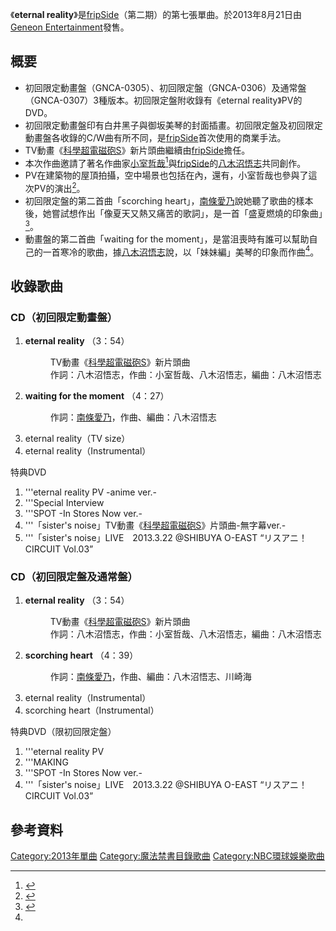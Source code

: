 {{lowercase}}
{{Infobox Single 
| Name           = eternal reality
| Cover          = Eternal reality.jpg
| Cover Size     = 
| Caption        = 
| Artist         = [[fripSide|fripSide]]
| Album          = 
| A-side         = 
| B-side         = waiting for the moment（初回動畫盤）<br />scorching heart（初回限定及通常盤）
| Released       = 2013年8月21日
| Format         = [[单曲|单曲]]
| Recorded       = 2013年<br />{{JPN}}
| Genre          = [[J-POP|J-POP]]（[[動畫歌曲|動畫歌曲]]）
| Length         = 13分44秒（初回動畫盤）<br />17分07秒（初回限定及通常盤）
| Label          = [[RONDO_ROBE|RONDO ROBE]]
| Writer         = 南條愛乃（作詞#2）<br />八木沼悟志（作詞#1、作曲#1,#2）<br />小室哲哉（作曲#1）<br />川崎海（作曲#2）
| Producer       = 八木沼悟志
| Certification  = 
| Chart position = * 週間最高順位第9位（[[Oricon|Oricon]]）<br />
* 日間最高順位第6位（[[Oricon|Oricon]]）
* 2013年8月份月間最高順位第28位（[[Oricon|Oricon]]）
| Last single = [[sister's_noise|sister's noise]]<br />（2013年）
| This single = '''eternal reality'''<br />（2013年）
| Next single = [[black_bullet|black bullet]]<br />（2014年）
| Misc =
}}

《'''eternal reality'''》是[[fripSide|fripSide]]（第二期）的第七張單曲。於2013年8月21日由[[日本Geneon环球娱乐|Geneon Entertainment]]發售。

== 概要 ==
* 初回限定動畫盤（GNCA-0305）、初回限定盤（GNCA-0306）及通常盤（GNCA-0307）3種版本。初回限定盤附收錄有《eternal reality》PV的DVD。
* 初回限定動畫盤印有白井黑子與御坂美琴的封面插畫。初回限定盤及初回限定動畫盤各收錄的C/W曲有所不同，是[[fripSide|fripSide]]首次使用的商業手法。
* TV動畫《[[科學超電磁砲|科學超電磁砲S]]》新片頭曲繼續由[[fripSide|fripSide]]擔任。
* 本次作曲邀請了著名作曲家[[小室哲哉|小室哲哉]]<ref>{{Cite web |url=http://www.geneonuniversal.jp/rondorobe/music/fripside/news/hp0001/index01950000.html |title=存档副本 |access-date=2013-08-03 |archive-url=https://web.archive.org/web/20130714055256/http://www.geneonuniversal.jp/rondorobe/music/fripside/news/hp0001/index01950000.html |archive-date=2013-07-14 |dead-url=yes }}</ref>與[[fripSide|fripSide]]的[[八木沼悟志|八木沼悟志]]共同創作。
* PV在建築物的屋頂拍攝，空中場景也包括在內，還有，小室哲哉也參與了這次PV的演出<ref>{{Cite web |url=http://www.geneonuniversal.jp/rondorobe/music/fripside/news/hp0001/index01970000.html |title=存档副本 |access-date=2013-08-03 |archive-url=https://web.archive.org/web/20130730054539/http://www.geneonuniversal.jp/rondorobe/music/fripside/news/hp0001/index01970000.html |archive-date=2013-07-30 |dead-url=yes }}</ref>。
* 初回限定盤的第二首曲「scorching heart」，[[南條愛乃|南條愛乃]]說她聽了歌曲的樣本後，她嘗試想作出「像夏天又熱又痛苦的歌詞」，是一首「盛夏燃燒的印象曲」<ref name="nata">{{Cite web|date=2013-08-16|url=http://natalie.mu/music/pp/fripside03/page/4|title=<nowiki>ナタリー - [Power Push] fripside「eternal reality」インタビュー (4/4)</nowiki>|work=[[ナタリー_(ニュースサイト)|ナタリー]]|author=|publisher=ナターシャ|accessdate=2013-08-18|archive-date=2014-12-15|archive-url=https://web.archive.org/web/20141215031850/http://natalie.mu/music/pp/fripside03/page/4|dead-url=no}}</ref>。
* 動畫盤的第二首曲「waiting for the moment」，是當沮喪時有誰可以幫助自己的一首寒冷的歌曲，據[[八木沼悟志|八木沼悟志]]說，以「妹妹編」美琴的印象而作曲<ref name="nata"/>。

== 收錄歌曲 ==
=== CD（初回限定動畫盤） ===
# '''eternal reality''' （3：54）
#: TV動畫《[[科學超電磁砲|科學超電磁砲S]]》新片頭曲
#: 作詞：八木沼悟志，作曲：小室哲哉、八木沼悟志，編曲：八木沼悟志
# '''waiting for the moment''' （4：27）
#: 作詞：[[南條愛乃|南條愛乃]]，作曲、編曲：八木沼悟志
# eternal reality（TV size）
# eternal reality（Instrumental）

;特典DVD
# '''eternal reality PV -anime ver.-
# '''Special Interview
# '''SPOT -In Stores Now ver.-
# '''「sister's noise」TV動畫《[[科學超電磁砲|科學超電磁砲S]]》片頭曲-無字幕ver.-
# '''「sister's noise」LIVE　2013.3.22 @SHIBUYA O-EAST “リスアニ！CIRCUIT Vol.03”

=== CD（初回限定盤及通常盤） ===
# '''eternal reality''' （3：54）
#: TV動畫《[[科學超電磁砲|科學超電磁砲S]]》新片頭曲
#: 作詞：八木沼悟志，作曲：小室哲哉、八木沼悟志，編曲：八木沼悟志
# '''scorching heart''' （4：39）
#: 作詞：[[南條愛乃|南條愛乃]]，作曲、編曲：八木沼悟志、川崎海
# eternal reality（Instrumental）
# scorching heart（Instrumental）

;特典DVD（限初回限定盤）
# '''eternal reality PV
# '''MAKING
# '''SPOT -In Stores Now ver.-
# '''「sister's noise」LIVE　2013.3.22 @SHIBUYA O-EAST “リスアニ！CIRCUIT Vol.03”

==參考資料==
{{reflist}}

{{fripSide}}
{{魔法禁书目录}}
[[Category:2013年單曲|Category:2013年單曲]]
[[Category:魔法禁書目錄歌曲|Category:魔法禁書目錄歌曲]]
[[Category:NBC環球娛樂歌曲|Category:NBC環球娛樂歌曲]]